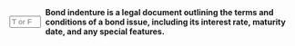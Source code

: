 ::: {.question-block}

<form onsubmit="event.preventDefault(); checkAnswerBox('module6_tf_q16','T')" style="display: flex; align-items: center; gap: 8px;">
<input type="text" id="module6_tf_q16" name="module6_tf_q16" maxlength="1" placeholder="T or F" style="width: 55px;" data-correct-answer="T" /> 
<label for="module6_tf_q16"><strong>Bond indenture is a legal document outlining the terms and conditions of a bond issue, including its interest rate, maturity date, and any special features.</strong></label>
</form>

<div id="feedback-module6_tf_q16" class="feedback" data-status="" style="display:none;">
This is TRUE. A bond indenture specifies the contractual details between the issuer and bondholders.
</div>

:::
